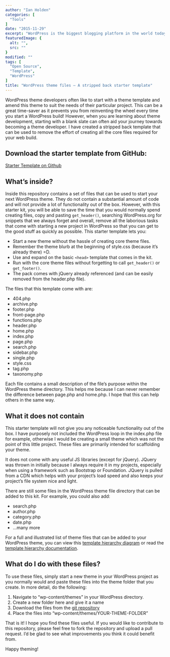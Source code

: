 ```yaml
---
author: "Ian Holden"
categories: [
  "Tools"
]
date: "2015-11-29"
excerpt: "WordPress is the biggest blogging platform in the world today. Users like it because it is easy to use, highly expansive and best of all, it’s free! This tutorial should help you with the basics of building a custom WordPress theme. When you see how easy it is, you will be making themes in no time at all!"
featuredImage: {
  alt: "",
  src: ""
}
modified: ""
tags: [
  "Open Source",
  "Template",
  "WordPress"
]
title: "WordPress theme files – A stripped back starter template"
---
```


WordPress theme developers often like to start with a theme template and amend this theme to suit the needs of their particular project. This can be a great time-saver as it prevents you from reinventing the wheel every time you start a WordPress build! However, when you are learning about theme development, starting with a blank slate can often aid your journey towards becoming a theme developer. I have created a stripped back template that can be used to remove the effort of creating all the core files required for your web build.

## Download the starter template from GitHub:

[Starter Template on Github](https://github.com/ianholden123/WpStarterTheme)

## What’s inside?

Inside this repository contains a set of files that can be used to start your next WordPress theme. They do not contain a substantial amount of code and will not provide a lot of functionality out of the box. However, with this starter kit, you will be able to save the time that you would normally spend creating files, copy and pasting `get_header()`, searching WordPress.org for snippets that we always forget and overall, remove all the laborious tasks that come with starting a new project in WordPress so that you can get to the good stuff as quickly as possible. This starter template lets you:

- Start a new theme without the hassle of creating core theme files.
- Remember the theme blurb at the beginning of style.css (because it’s already there) =D.
- Use and expand on the basic `<head>` template that comes in the kit.
- Run with the core theme files without forgetting to call `get_header()` or `get_footer()`.
- The pack comes with jQuery already referenced (and can be easily removed from the header.php file).

The files that this template come with are:

- 404.php
- archive.php
- footer.php
- front-page.php
- functions.php
- header.php
- home.php
- index.php
- page.php
- search.php
- sidebar.php
- single.php
- style.css
- tag.php
- taxonomy.php

Each file contains a small description of the file’s purpose within the WordPress theme directory. This helps me because I can never remember the difference between page.php and home.php. I hope that this can help others in the same way.

## What it does not contain
This starter template will not give you any noticeable functionality out of the box. I have purposely not included the WordPress loop in the index.php file for example, otherwise I would be creating a small theme which was not the point of this little project. These files are primarily intended for scaffolding your theme.

It does not come with any useful JS libraries (except for jQuery). JQuery was thrown in initially because I always require it in my projects, especially when using a framework such as Bootstrap or Foundation. JQuery is pulled from a CDN which helps with your project’s load speed and also keeps your project’s file system nice and light.

There are still some files in the WordPress theme file directory that can be added to this kit. For example, you could also add:

- search.php
- author.php
- category.php
- date.php
- …many more

For a full and illustrated list of theme files that can be added to your WordPress theme, you can view this [template hierarchy diagram](https://developer.wordpress.org/files/2014/10/template-hierarchy.png) or read the [template hierarchy documentation](https://developer.wordpress.org/themes/basics/template-hierarchy/).

## What do I do with these files?

To use these files, simply start a new theme in your WordPress project as you normally would and paste these files into the theme folder that you create. In more detail, do the following:

1. Navigate to “wp-content/themes” in your WordPress directory.
1. Create a new folder here and give it a name
1. Download the files from the [git repository](https://github.com/ianholden123/WpStarterTheme)
1. Place the files into “wp-content/themes/YOUR-THEME-FOLDER”

That is it! I hope you find these files useful. If you would like to contribute to this repository, please feel free to fork the repository and upload a pull request. I’d be glad to see what improvements you think it could benefit from.

Happy theming!